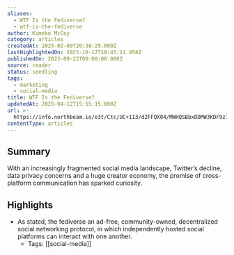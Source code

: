 ```yaml
---
aliases:
  - WTF Is the Fediverse?
  - wtf-is-the-fediverse
author: Kimeko McCoy
category: articles
createdAt: 2025-02-09T20:38:29.000Z
lastHighlightedOn: 2023-10-17T10:45:11.958Z
publishedOn: 2023-09-22T00:00:00.000Z
source: reader
status: seedling
tags:
  - marketing
  - social-media
title: WTF Is the Fediverse?
updatedAt: 2025-04-12T15:55:15.000Z
url: >-
  https://info.northbeam.io/e3t/Ctc/UC+113/d2FFQX04/MWHQSBbxDDMW3KDF9z75Td_ZVVm64t53RDk2N8fXWC63qgyTW8wLKSR6lZ3kXW5_pqP96vXG9XN4wj28Xv0jFbW43RKxw34Pl1yW4zxbGP1VR4vCW9kJ38P2GDrysW1WB0f24vzZNSW5y9zqc4q1KwtW8L0zRy1DXnRfN2FL813_0qWbW6Vj7SM6d9vQdW3FltFp5Vdwb1W2fmWyd1V3_5dW7hDXR1263ztZVg-Rm_91-lXSW7gpSkB7d9C65W46bCnv7mF0yYW4Rkh675MPG8wW6SYrg466WNjcW4Y0km-7kwxwXN2yHYvfWxvbQW2DhPTf64PrKdN4WHF7nxbKc1W7mr1lb9hByzhW7DXrFt4Kqm2tW1qdrHQ6mn8-9W1B43B27qKKlFV94Zjp47DBNqW5CVKPn6JY8X5f3xHKlx04
contentType: articles
---
```

## Summary

With an increasingly fragmented social media landscape, Twitter’s decline, data privacy concerns and a huge creator economy, the promise of cross-platform communication has sparked curiosity.

## Highlights

- As stated, the fediverse an ad-free, community-owned, decentralized social networking protocol, in which independently hosted social platforms can interact with one another.
    - Tags: [[social-media]]
